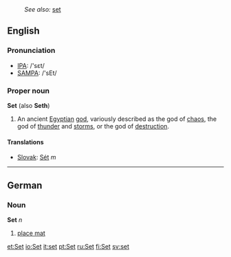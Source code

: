 :''See also:'' [[set]]
==English==
=== Pronunciation ===
*[[w:IPA|IPA]]: /'sεt/
*[[w:SAMPA|SAMPA]]: /'sEt/
=== Proper noun ===
'''Set''' (also '''Seth''')

# An ancient [[Egyptian]] [[god]], variously described as the god of [[chaos]], the god of [[thunder]] and [[storms]], or the god of [[destruction]].

==== Translations ====
*[[Slovak]]: [[Sét]] ''m''

----
==German==
===Noun===
'''Set''' ''n''

# [[place mat]]

[[et:Set]]
[[io:Set]]
[[it:set]]
[[pt:Set]]
[[ru:Set]]
[[fi:Set]]
[[sv:set]]